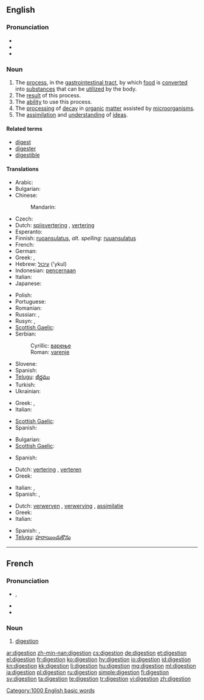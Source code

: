 {{also|digestión}}
==English==
{{wikipedia}}

===Pronunciation===
* {{IPA|/daɪˈdʒɛstʃən/|/dɨˈdʒɛstʃən/}}
* {{audio|en-us-digestion.ogg|Audio (US)}}
* {{rhymes|ɛstʃən}}

===Noun===
{{en-noun|s|-}}

# The [[process]], in the [[gastrointestinal tract]], by which [[food]] is [[convert]]ed into [[substance]]s that can be [[utilize]]d by the body.
# The [[result]] of this process.
# The [[ability]] to use this process.
# The [[processing]] of [[decay]] in [[organic]] [[matter]] assisted by [[microorganism]]s.
# The [[assimilation]] and [[understanding]] of [[idea]]s.

====Related terms====
* [[digest]]
* [[digester]]
* [[digestible]]

====Translations====
{{trans-top|process in gastrointestinal tract}}
* Arabic: {{t|ar|هضم|m|tr=haDm}}
* Bulgarian: {{t|bg|храносмилане|n}}
* Chinese:
*: Mandarin: {{t-|cmn|消化|tr=xiāohuà|sc=Hani}}
* Czech: {{t-|cs|trávení|n}}
* Dutch: [[spijsvertering]] {{f}}, [[vertering]] {{f}}
* Esperanto: {{t-|eo|digesto|xs=Esperanto}}
* Finnish: [[ruoansulatus]], ''alt. spelling:'' [[ruuansulatus]]
* French: {{t+|fr|digestion|f}}
* German: {{t+|de|Verdauung|f}}
* Greek: {{t+|el|πέψη|f|tr=pépsi}}, {{t|el|χώνεψη|f|tr=khónepsi}}
* Hebrew: [[עיכול]] ('ykul) {{m}}
* Indonesian: [[pencernaan]]
* Italian: {{t-|it|digestione|f}}
* Japanese: {{t-|ja|消化|tr=しょうか, shōka}}
{{trans-mid}}
* Polish: {{t+|pl|trawienie|n}}
* Portuguese: {{t|pt|digestão|f}}
* Romanian: {{t|ro|digestie}}
* Russian: {{t+|ru|пищеварение|n|tr=piščevarénije}}, {{t+|ru|переваривание|n|tr=perevarivánije}}
* Rusyn: {{tø|rue|травлїня|n|tr=travljinja}}, {{tø|rue|діґесція|f|tr=digesсija}}
* [[Scottish Gaelic]]: {{t-|gd|meirbheadh|m|xs=Scottish Gaelic}}
* Serbian:
*: Cyrillic: [[варење]] {{n}}
*: Roman: [[varenje]] {{n}}
* Slovene: {{t+|sl|prebava|f}}
* Spanish: {{t+|es|digestión|f}}
* [[Telugu]]: [[జీర్ణము]]
* Turkish: {{t|tr|sindirim}}
* Ukrainian: {{t|uk|травлення|n|tr= trávlennja|sc=Cyrl}}
{{trans-bottom}}

{{trans-top|result of this process}}
* Greek: {{t+|el|πέψη|f|tr=pépsi}}, {{t|el|χώνεψη|f|tr=khónepsi}}
* Italian: {{t-|it|digestione|f}}
{{trans-mid}}
* [[Scottish Gaelic]]: {{t-|gd|meirbheadh|m|xs=Scottish Gaelic}}
* Spanish: {{t+|es|digestión|f}}
{{trans-bottom}}

{{trans-top|ability to use this process}}
* Bulgarian: {{t|bg|храносмилане|n}}
* [[Scottish Gaelic]]: {{t-|gd|meirbheadh|m|xs=Scottish Gaelic}}
{{trans-mid}}
* Spanish: {{t+|es|digestión|f}}
{{trans-bottom}}

{{trans-top|processing of decay in organic matter assisted by microorganisms}}
* Dutch: [[vertering]] {{f}}, [[verteren]] {{n}}
* Greek: {{t+|el|αποσύνθεση|f|tr=aposínθesi}}
{{trans-mid}}
* Italian: {{t-|it|decomposizione|f}}, {{t-|it|digestione|f}}
* Spanish: {{t+|es|descomposición|f}}, {{t+|es|putrefacción|f}}
{{trans-bottom}}

{{trans-top|assimilation and understanding of ideas}}
* Dutch: [[verwerven]] {{n}}, [[verwerving]] {{f}}, [[assimilatie]] {{f}}
* Greek: {{t|el|αφομοίωση|f|tr=afomíosi}}
* Italian: {{t+|it|assimilazione|f}}
{{trans-mid}}
* Spanish: {{t+|es|digestión|f}}, {{t+|es|asimilación|f}}
* [[Telugu]]: [[హరాయించుకొను]]
{{trans-bottom}}

[[Category:1000 English basic words]]

----

==French==

===Pronunciation===
* {{IPA|/diʒɛstjɔ̃/|lang=fr}}, {{X-SAMPA|/diZEstjO~/|lang=fr}}
* {{audio|Fr-digestion.ogg|Audio}}
* {{rhymes|ɔ̃|lang=fr}}

===Noun===
{{fr-noun|f}}

# [[#English|digestion]]

[[ar:digestion]]
[[zh-min-nan:digestion]]
[[cs:digestion]]
[[de:digestion]]
[[et:digestion]]
[[el:digestion]]
[[fr:digestion]]
[[ko:digestion]]
[[hy:digestion]]
[[io:digestion]]
[[id:digestion]]
[[kn:digestion]]
[[kk:digestion]]
[[li:digestion]]
[[hu:digestion]]
[[mg:digestion]]
[[ml:digestion]]
[[ja:digestion]]
[[pl:digestion]]
[[ru:digestion]]
[[simple:digestion]]
[[fi:digestion]]
[[sv:digestion]]
[[ta:digestion]]
[[te:digestion]]
[[tr:digestion]]
[[vi:digestion]]
[[zh:digestion]]